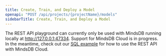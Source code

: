```yaml
---
title: Create, Train, and Deploy a Model
openapi: "POST /api/projects/{projectName}/models"
sidebarTitle: Create, Train, and Deploy a Model
---
```


<Note>

The REST API playground can currently only be used with MindsDB running locally at http://127.0.0.1:47334. Support for MindsDB Cloud is in progress. In the meantime,
check out our [SQL example](/rest/sql) for how to use the REST API with MindsDB Cloud. 

</Note>